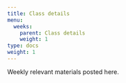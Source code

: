 ```yaml
---
title: Class details
menu:
  weeks:
    parent: Class details
    weight: 1
type: docs
weight: 1
---
```


Weekly relevant materials posted here.

